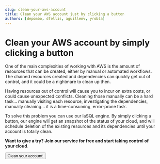 ```yaml
---
slug: clean-your-aws-account
title: Clean your AWS account just by clicking a button
authors: [depombo, dfellis, aguillenv, yrobla]
---
```


# Clean your AWS account by simply clicking a button

One of the main complexities of working with AWS is the amount of resources that can be created, either by manual or automated workflows. The chained resources created and dependencies can quickly get out of control, and it could be a nightmare to clean up then.

Having resources out of control will cause you to incur on extra costs, or could cause unexpected conflicts. Cleaning those manually can be a hard task... manually visiting each resource, investigating the dependencies, manually cleaning... it is a time-consuming, error-prone task.

To solve this problem you can use our IaSQL engine. By simply clicking a button, our engine will get an snapshot of the status of your cloud, and will schedule deletion of the existing resources and its dependencies until your account is totally clean.

**Want to give a try? Join our service for free and start taking control of your cloud.**

<!--- https://www.urlencoder.org/ -->

<a href="https://app.iasql.com/#/button/SELECT%20iasql_install%28variadic%20array%28select%20module_name%20from%20iasql_modules_list%28%29%29%29%3B%0ASELECT%20%2A%20FROM%20delete_all_records%28%29%3B%0ASELECT%20%2A%20FROM%20iasql_apply%28%29%3B">
  <button class="button button--lg button--primary">Clean your account!</button>
</a>
